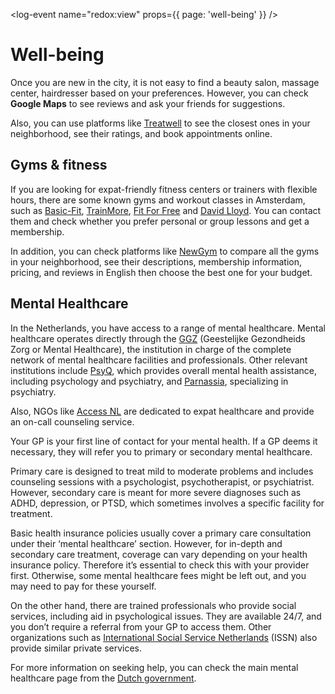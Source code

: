 <log-event name="redox:view" props={{ page: 'well-being' }} />

# Well-being

Once you are new in the city, it is not easy to find a beauty salon, massage center, hairdresser based on your preferences. However, you can check **Google Maps** to see reviews and ask your friends for suggestions.

Also, you can use platforms like [Treatwell](https://www.treatwell.nl/) to see the closest ones in your neighborhood, see their ratings, and book appointments online.   

## Gyms & fitness
If you are looking for expat-friendly fitness centers or trainers with flexible hours, there are some known gyms and workout classes in Amsterdam, such as [Basic-Fit](https://www.basic-fit.com/nl-nl/home), [TrainMore](https://trainmore.nl/clubs/), [Fit For Free](https://www.fitforfree.nl/amsterdam) and [David Lloyd](https://www.davidlloyd.nl/en/clubs/amsterdam/). You can contact them and check whether you prefer personal or group lessons and get a membership.

In addition, you can check platforms like [NewGym](https://newgym.nl/en/) to compare all the gyms in your neighborhood, see their descriptions, membership information, pricing, and reviews in English then choose the best one for your budget.

## Mental Healthcare
In the Netherlands, you have access to a range of mental healthcare. Mental healthcare operates directly through the [GGZ](https://ggz.nl/) (Geestelijke Gezondheids Zorg or Mental Healthcare), the institution in charge of the complete network of mental healthcare facilities and professionals. Other relevant institutions include [PsyQ](https://www.psyq.nl/), which provides overall mental health assistance, including psychology and psychiatry, and [Parnassia](https://www.parnassia.nl/), specializing in psychiatry.

Also, NGOs like [Access NL](https://access-nl.org/counselling/counsellor-on-call/) are dedicated to expat healthcare and provide an on-call counseling service. 

Your GP is your first line of contact for your mental health. If a GP deems it necessary, they will refer you to primary or secondary mental healthcare. 

Primary care is designed to treat mild to moderate problems and includes counseling sessions with a psychologist, psychotherapist, or psychiatrist. However, secondary care is meant for more severe diagnoses such as ADHD, depression, or PTSD, which sometimes involves a specific facility for treatment.

Basic health insurance policies usually cover a primary care consultation under their ‘mental healthcare’ section. However, for in-depth and secondary care treatment, coverage can vary depending on your health insurance policy. Therefore it’s essential to check this with your provider first. Otherwise, some mental healthcare fees might be left out, and you may need to pay for these yourself.

On the other hand, there are trained professionals who provide social services, including aid in psychological issues. They are available 24/7, and you don’t require a referral from your GP to access them. Other organizations such as [International Social Service Netherlands](https://issnetherlands.nl/en/home-en/) (ISSN) also provide similar private services. 

For more information on seeking help, you can check the main mental healthcare page from the [Dutch government](https://www.government.nl/topics/mental-health-services). 